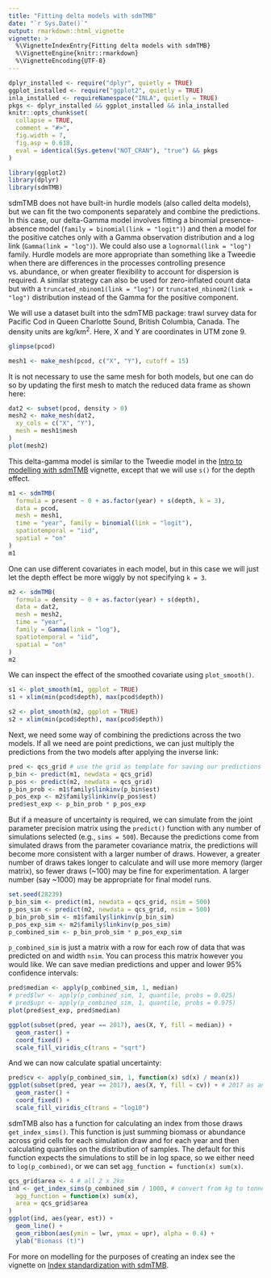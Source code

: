```yaml
---
title: "Fitting delta models with sdmTMB"
date: "`r Sys.Date()`"
output: rmarkdown::html_vignette
vignette: >
  %\VignetteIndexEntry{Fitting delta models with sdmTMB}
  %\VignetteEngine{knitr::rmarkdown}
  %\VignetteEncoding{UTF-8}
---
```


```r
dplyr_installed <- require("dplyr", quietly = TRUE)
ggplot_installed <- require("ggplot2", quietly = TRUE)
inla_installed <- requireNamespace("INLA", quietly = TRUE)
pkgs <- dplyr_installed && ggplot_installed && inla_installed
knitr::opts_chunk$set(
  collapse = TRUE,
  comment = "#>",
  fig.width = 7,
  fig.asp = 0.618,
  eval = identical(Sys.getenv("NOT_CRAN"), "true") && pkgs
)
```

```r
library(ggplot2)
library(dplyr)
library(sdmTMB)
```

sdmTMB does not have built-in hurdle models (also called delta models), but we can fit the two components separately and combine the predictions. 
In this case, our delta-Gamma model involves fitting a binomial presence-absence model (`family = binomial(link = "logit")`) and then a model for the positive catches only with a Gamma observation distribution and a log link (`Gamma(link = "log")`).
We could also use a `lognormal(link = "log")` family.
Hurdle models are more appropriate than something like a Tweedie when there are differences in the processes controlling presence vs. abundance, or when greater flexibility to account for dispersion is required.
A similar strategy can also be used for zero-inflated count data but with a `truncated_nbinom1(link = "log")` or `truncated_nbinom2(link = "log")` distribution instead of the Gamma for the positive component.

We will use a dataset built into the sdmTMB package: trawl survey data for Pacific Cod in Queen Charlotte Sound, British Columbia, Canada. The density units are kg/km^2^. Here, X and Y are coordinates in UTM zone 9.

```r
glimpse(pcod)
```


```r
mesh1 <- make_mesh(pcod, c("X", "Y"), cutoff = 15)
```

It is not necessary to use the same mesh for both models, but one can do so by updating the first mesh to match the reduced data frame as shown here:

```r
dat2 <- subset(pcod, density > 0)
mesh2 <- make_mesh(dat2,
  xy_cols = c("X", "Y"),
  mesh = mesh1$mesh
)
plot(mesh2)
```

This delta-gamma model is similar to the Tweedie model in the [Intro to modelling with sdmTMB](https://pbs-assess.github.io/sdmTMB/articles/basic-intro.html) vignette, except that we will use `s()` for the depth effect. 

```r
m1 <- sdmTMB(
  formula = present ~ 0 + as.factor(year) + s(depth, k = 3),
  data = pcod,
  mesh = mesh1,
  time = "year", family = binomial(link = "logit"),
  spatiotemporal = "iid",
  spatial = "on"
)
m1
```

One can use different covariates in each model, but in this case we will just let the depth effect be more wiggly by not specifying `k = 3`. 

```r
m2 <- sdmTMB(
  formula = density ~ 0 + as.factor(year) + s(depth),
  data = dat2,
  mesh = mesh2,
  time = "year",
  family = Gamma(link = "log"),
  spatiotemporal = "iid",
  spatial = "on"
)
m2
```

We can inspect the effect of the smoothed covariate using `plot_smooth()`.

```r
s1 <- plot_smooth(m1, ggplot = TRUE)
s1 + xlim(min(pcod$depth), max(pcod$depth))
```

```r
s2 <- plot_smooth(m2, ggplot = TRUE)
s2 + xlim(min(pcod$depth), max(pcod$depth))
```

Next, we need some way of combining the predictions across the two models. 
If all we need are point predictions, we can just multiply the predictions from the two models after applying the inverse link:

```r
pred <- qcs_grid # use the grid as template for saving our predictions
p_bin <- predict(m1, newdata = qcs_grid)
p_pos <- predict(m2, newdata = qcs_grid)
p_bin_prob <- m1$family$linkinv(p_bin$est)
p_pos_exp <- m2$family$linkinv(p_pos$est)
pred$est_exp <- p_bin_prob * p_pos_exp
```

But if a measure of uncertainty is required, we can simulate from the joint parameter precision matrix using the `predict()` function with any number of simulations selected (e.g., `sims = 500`). 
Because the predictions come from simulated draws from the parameter covariance matrix, the predictions will become more consistent with a larger number of draws. 
However, a greater number of draws takes longer to calculate and will use more memory (larger matrix), so fewer draws (~100) may be fine for experimentation. 
A larger number (say ~1000) may be appropriate for final model runs.

```r
set.seed(28239)
p_bin_sim <- predict(m1, newdata = qcs_grid, nsim = 500)
p_pos_sim <- predict(m2, newdata = qcs_grid, nsim = 500)
p_bin_prob_sim <- m1$family$linkinv(p_bin_sim)
p_pos_exp_sim <- m2$family$linkinv(p_pos_sim)
p_combined_sim <- p_bin_prob_sim * p_pos_exp_sim
```

`p_combined_sim` is just a matrix with a row for each row of data that was predicted on and width `nsim`. 
You can process this matrix however you would like.
We can save median predictions and upper and lower 95% confidence intervals:

```r
pred$median <- apply(p_combined_sim, 1, median)
# pred$lwr <- apply(p_combined_sim, 1, quantile, probs = 0.025)
# pred$upr <- apply(p_combined_sim, 1, quantile, probs = 0.975)
plot(pred$est_exp, pred$median)
```

```r
ggplot(subset(pred, year == 2017), aes(X, Y, fill = median)) +
  geom_raster() +
  coord_fixed() +
  scale_fill_viridis_c(trans = "sqrt")
```

And we can now calculate spatial uncertainty:

```r
pred$cv <- apply(p_combined_sim, 1, function(x) sd(x) / mean(x))
ggplot(subset(pred, year == 2017), aes(X, Y, fill = cv)) + # 2017 as an example
  geom_raster() +
  coord_fixed() +
  scale_fill_viridis_c(trans = "log10")
```

sdmTMB also has a function for calculating an index from those draws `get_index_sims()`.
This function is just summing biomass or abundance across grid cells for each simulation draw and for each year and then calculating quantiles on the distribution of samples.
The default for this function expects the simulations to still be in log space, so we either need to `log(p_combined)`, or we can set `agg_function = function(x) sum(x)`. 

```r
qcs_grid$area <- 4 # all 2 x 2km
ind <- get_index_sims(p_combined_sim / 1000, # convert from kg to tonnes
  agg_function = function(x) sum(x),
  area = qcs_grid$area
)
ggplot(ind, aes(year, est)) +
  geom_line() +
  geom_ribbon(aes(ymin = lwr, ymax = upr), alpha = 0.4) +
  ylab("Biomass (t)")
```

For more on modelling for the purposes of creating an index see the vignette on [Index standardization with sdmTMB](https://pbs-assess.github.io/sdmTMB/articles/index-standardization.html).
